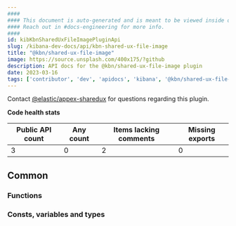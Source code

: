 ```yaml
---
####
#### This document is auto-generated and is meant to be viewed inside our experimental, new docs system.
#### Reach out in #docs-engineering for more info.
####
id: kibKbnSharedUxFileImagePluginApi
slug: /kibana-dev-docs/api/kbn-shared-ux-file-image
title: "@kbn/shared-ux-file-image"
image: https://source.unsplash.com/400x175/?github
description: API docs for the @kbn/shared-ux-file-image plugin
date: 2023-03-16
tags: ['contributor', 'dev', 'apidocs', 'kibana', '@kbn/shared-ux-file-image']
---
```




Contact [@elastic/appex-sharedux](https://github.com/orgs/elastic/teams/appex-sharedux) for questions regarding this plugin.

**Code health stats**

| Public API count  | Any count | Items lacking comments | Missing exports |
|-------------------|-----------|------------------------|-----------------|
| 3 | 0 | 2 | 0 |

## Common

### Functions
<DocDefinitionList data={kbnSharedUxFileImageObj.common.functions}/>

### Consts, variables and types
<DocDefinitionList data={kbnSharedUxFileImageObj.common.misc}/>

